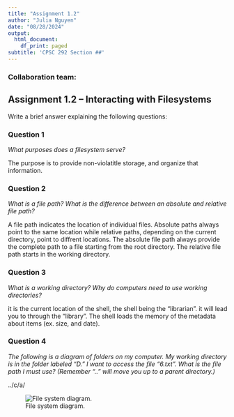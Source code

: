 ```yaml
---
title: "Assignment 1.2"
author: "Julia Nguyen"
date: "08/28/2024"
output:
  html_document:
    df_print: paged
subtitle: 'CPSC 292 Section ##'
---
```


### Collaboration team: 




## Assignment 1.2 -- Interacting with Filesystems

Write a brief answer explaining the following questions:

### Question 1

*What purposes does a filesystem serve?*

The purpose is to provide non-violatitle storage, and organize that information.

### Question 2

*What is a file path? What is the difference between an absolute and relative file path?*

A file path indicates the location of individual files. Absolute paths always point to the same location while relative paths, depending on the current directory, point to diffrent locations. The absolute file path always provide the complete path to a file starting from the root directory. The relative file path starts in the working directory. 

### Question 3

*What is a working directory? Why do computers need to use working directories?*

it is the current location of the shell, the shell being the "librarian". it will lead you to through the "library". The shell loads the memory of the metadata about items (ex. size, and date). 


### Question 4

*The following is a diagram of folders on my computer. My working directory is in the folder labeled “D.” I want to access the file “6.txt”. What is the file path I must use? (Remember “..” will move you up to a parent directory.)*

../c/a/

![File system diagram.](filesys1.png)

